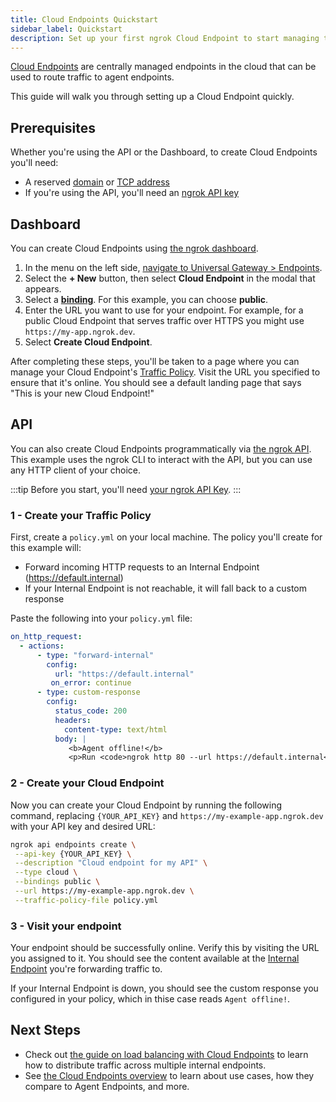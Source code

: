```yaml
---
title: Cloud Endpoints Quickstart
sidebar_label: Quickstart
description: Set up your first ngrok Cloud Endpoint to start managing traffic to your services.
---
```



[Cloud Endpoints](/universal-gateway/cloud-endpoints) are centrally managed endpoints in the cloud that can be used to route traffic to agent endpoints.

This guide will walk you through setting up a Cloud Endpoint quickly.

## Prerequisites

Whether you're using the API or the Dashboard, to create Cloud Endpoints you'll need:

- A reserved [domain](https://dashboard.ngrok.com/domains/) or [TCP address](https://dashboard.ngrok.com/tcp-addresses)
- If you're using the API, you'll need an [ngrok API key](https://dashboard.ngrok.com/api-keys)

## Dashboard

You can create Cloud Endpoints using [the ngrok dashboard](https://dashboard.ngrok.com/).

1. In the menu on the left side, [navigate to Universal Gateway > Endpoints](https://dashboard.ngrok.com/endpoints).
1. Select the **+ New** button, then select **Cloud Endpoint** in the modal that appears.
1. Select a **[binding](/universal-gateway/bindings)**. For this example, you can choose **public**.
1. Enter the URL you want to use for your endpoint. For example, for a public Cloud Endpoint that serves traffic over HTTPS you might use `https://my-app.ngrok.dev`.
1. Select **Create Cloud Endpoint**.

After completing these steps, you'll be taken to a page where you can manage your Cloud Endpoint's [Traffic Policy](/traffic-policy/). Visit the URL you specified to ensure that it's online. You should see a default landing page that says "This is your new Cloud Endpoint!"

## API

You can also create Cloud Endpoints programmatically via [the ngrok API](/api/). This example uses the ngrok CLI to interact with the API, but you can use any HTTP client of your choice.

:::tip
Before you start, you'll need [your ngrok API Key](https://dashboard.ngrok.com/api-keys).
:::

### **1** - Create your Traffic Policy

First, create a `policy.yml` on your local machine. The policy you'll create for this example will:

- Forward incoming HTTP requests to an Internal Endpoint (https://default.internal)
- If your Internal Endpoint is not reachable, it will fall back to a custom response

Paste the following into your `policy.yml` file:

```yaml title="policy.yml"
on_http_request:
  - actions:
      - type: "forward-internal"
        config:
          url: "https://default.internal"
         on_error: continue
      - type: custom-response
        config:
          status_code: 200
          headers:
            content-type: text/html
          body: |
             <b>Agent offline!</b>
             <p>Run <code>ngrok http 80 --url https://default.internal</code> to put your application online!</p>

```

### **2** - Create your Cloud Endpoint

Now you can create your Cloud Endpoint by running the following command, replacing `{YOUR_API_KEY}` and `https://my-example-app.ngrok.dev` with your API key and desired URL:

```bash
ngrok api endpoints create \
 --api-key {YOUR_API_KEY} \
 --description "Cloud endpoint for my API" \
 --type cloud \
 --bindings public \
 --url https://my-example-app.ngrok.dev \
 --traffic-policy-file policy.yml
```

### **3** - Visit your endpoint

Your endpoint should be successfully online. Verify this by visiting the URL you assigned to it. You should see the content available at the [Internal Endpoint](/universal-gateway/internal-endpoints) you're forwarding traffic to.

If your Internal Endpoint is down, you should see the custom response you configured in your policy, which in thise case reads `Agent offline!`.

## Next Steps

- Check out [the guide on load balancing with Cloud Endpoints](/guides/other-guides/forwarding-and-load-balancing-with-cloud-endpoints) to learn how to distribute traffic across multiple internal endpoints.
- See [the Cloud Endpoints overview](/universal-gateway/cloud-endpoints/) to learn about use cases, how they compare to Agent Endpoints, and more.
